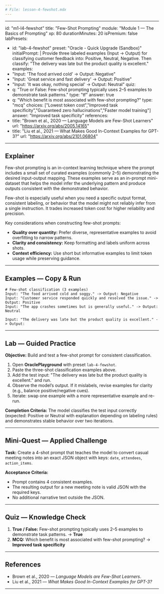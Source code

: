 ```yaml
---
# File: lesson-4-fewshot.mdx
---
```


---
id: "m1-l4-fewshot"
title: "Few-Shot Prompting"
module: "Module 1 — The Basics of Prompting"
xp: 80
durationMinutes: 20
isPremium: false
labPresets:
  - id: "lab-4-fewshot"
    preset: "Oracle - Quick Upgrade (Sandbox)"
    initialPrompt: |
      Provide three labeled examples (Input -> Output) for classifying customer feedback into: Positive, Neutral, Negative. Then classify: "The delivery was late but the product quality is excellent." 
examples:
  - "Input: 'The food arrived cold' -> Output: Negative"
  - "Input: 'Great service and fast delivery' -> Output: Positive"
  - "Input: 'It was okay, nothing special' -> Output: Neutral"
quiz:
  - q: "True or False: Few-shot prompting typically uses 2–5 examples to demonstrate task patterns."
    type: "tf"
    answer: true
  - q: "Which benefit is most associated with few-shot prompting?"
    type: "mcq"
    choices: ["Lowest token cost","Improved task specificity","Guaranteed zero hallucinations","Faster model training"]
    answer: "Improved task specificity"
references:
  - title: "Brown et al., 2020 — Language Models are Few-Shot Learners"
    url: "https://arxiv.org/abs/2005.14165"
  - title: "Liu et al., 2021 — What Makes Good In-Context Examples for GPT-3?"
    url: "https://arxiv.org/abs/2101.06804"
---

<LessonHeader title="Few-Shot Prompting" xp={80} duration={20} belt="White" />

## Explainer

Few-shot prompting is an in-context learning technique where the prompt includes a small set of curated examples (commonly 2–5) demonstrating the desired input-output mapping. These examples serve as an in-prompt mini-dataset that helps the model infer the underlying pattern and produce outputs consistent with the demonstrated behavior.

Few-shot is especially useful when you need a specific output format, consistent labeling, or behavior that the model might not reliably infer from a single instruction. It trades increased token cost for higher reliability and precision.

Key considerations when constructing few-shot prompts:
- **Quality over quantity:** Prefer diverse, representative examples to avoid overfitting to narrow patterns.
- **Clarity and consistency:** Keep formatting and labels uniform across shots.
- **Context efficiency:** Use short but informative examples to limit token usage while preserving guidance.

---

## Examples — Copy & Run

```text
# Few-shot classification (3 examples)
Input: "The food arrived cold and soggy." -> Output: Negative
Input: "Customer service responded quickly and resolved the issue." -> Output: Positive
Input: "The app crashes sometimes but is generally useful." -> Output: Neutral

Input: "The delivery was late but the product quality is excellent." -> Output:
```

---

## Lab — Guided Practice

**Objective:** Build and test a few-shot prompt for consistent classification.

1. Open **OraclePlayground** with preset `lab-4-fewshot`.
2. Paste the three-shot classification examples above.
3. Add the test input: "The delivery was late but the product quality is excellent." and run.
4. Observe the model’s output. If it mislabels, revise examples for clarity (e.g., balance positive/negative cues).
5. Iterate: swap one example with a more representative example and re-run.

**Completion Criteria:** The model classifies the test input correctly (expected: Positive or Neutral with explanation depending on labeling rules) and demonstrates stable behavior over two iterations.

---

## Mini-Quest — Applied Challenge

**Task:** Create a 4-shot prompt that teaches the model to convert casual meeting notes into an exact JSON object with keys: `date`, `attendees`, `action_items`.

**Acceptance Criteria:**
- Prompt contains 4 consistent examples.
- The resulting output for a new meeting note is valid JSON with the required keys.
- No additional narrative text outside the JSON.

---

## Quiz — Knowledge Check

1. **True / False:** Few-shot prompting typically uses 2–5 examples to demonstrate task patterns. → **True**
2. **MCQ:** Which benefit is most associated with few-shot prompting? → **Improved task specificity**

---

## References

- Brown et al., 2020 — *Language Models are Few-Shot Learners*.  
- Liu et al., 2021 — *What Makes Good In-Context Examples for GPT-3?*

---
